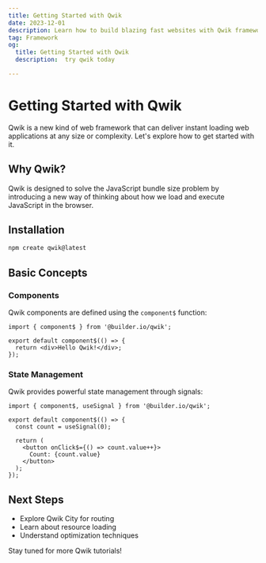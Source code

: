 ```yaml
---
title: Getting Started with Qwik
date: 2023-12-01
description: Learn how to build blazing fast websites with Qwik framework
tag: Framework
og:
  title: Getting Started with Qwik
  description:  try qwik today

---
```



# Getting Started with Qwik

Qwik is a new kind of web framework that can deliver instant loading web applications at any size or complexity. Let's explore how to get started with it.

## Why Qwik?

Qwik is designed to solve the JavaScript bundle size problem by introducing a new way of thinking about how we load and execute JavaScript in the browser.

## Installation

```bash
npm create qwik@latest
```

## Basic Concepts

### Components

Qwik components are defined using the `component$` function:

```tsx
import { component$ } from '@builder.io/qwik';

export default component$(() => {
  return <div>Hello Qwik!</div>;
});
```

### State Management

Qwik provides powerful state management through signals:

```tsx
import { component$, useSignal } from '@builder.io/qwik';

export default component$(() => {
  const count = useSignal(0);

  return (
    <button onClick$={() => count.value++}>
      Count: {count.value}
    </button>
  );
});
```

## Next Steps

- Explore Qwik City for routing
- Learn about resource loading
- Understand optimization techniques

Stay tuned for more Qwik tutorials!
